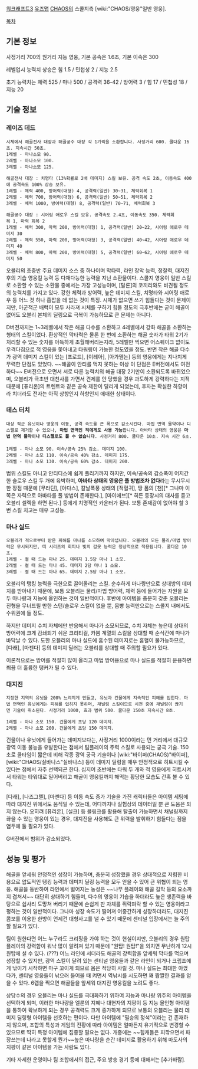 [[워크래프트3]] [[유즈맵]] [[CHAOS]]의 스콜지측 [wiki:"CHAOS/영웅"일반 영웅].

[[목차]]

== 기본 정보 ==

사정거리 700의 원거리 지능 영웅, 기본 공속은 1.6초, 기본 이속은 300

레벨업시 능력치 상승은 힘 1.5 / 민첩성 2 / 지능 2.5

초기 능력치는 체력 525 / 마나 500 / 공격력 36-42 / 방어력 3 / 힘 17 / 민첩성 18 / 지능 20


== 기술 정보 == 

=== 레이즈 데드 ===
 시체에서 해골전사 대장과 해골궁수 대장 각 1기씩을 소환합니다. 사정거리 600. 쿨다운 16초. 지속시간 50초.
 1레벨 - 마나소모 90. 
 2레벨 - 마나소모 100.
 3레벨 - 마나소모 125.

 해골전사 대장 : 치명타 (13%확률로 2배 데미지) 스킬 보유. 공격 속도 2초, 이동속도 400에 공격속도 100% 상승 보유.
 1레벨 - 체력 400, 방어력(대형) 4, 공격력(일반) 30~31, 체력회복 1
 2레벨 - 체력 700, 방어력(대형) 6, 공격력(일반) 50~51, 체력회복 2
 3레벨 - 체력 1000, 방어력(대형) 8, 공격력(일반) 70~71, 체력회복 3

 해골궁수 대장 : 시어링 애로우 스킬 보유. 공격속도 2.4초, 이동속도 350. 체력회복 1, 마력 회복 2
 1레벨 - 체력 300, 마력 200, 방어력(대형) 1, 공격력(일반) 20~22, 시어링 애로우 데미지 30
 2레벨 - 체력 550, 마력 200, 방어력(대형) 3, 공격력(일반) 40~42, 시어링 애로우 데미지 40
 3레벨 - 체력 800, 마력 200, 방어력(대형) 5, 공격력(일반) 60~62, 시어링 애로우 데미지 50

오블리의 초중반 주요 데미지 소스 중 하나이며 막타력, 라인 장악 능력, 정찰력, 대지진 후의 기습 영웅킬 능력 등 다재다능한 능력을 지닌 소환물이다. 스콜지 영웅이 일반 스킬로 소환할 수 있는 소환물 중에서는 가장 고성능이며, [탈론]의 코끼리와도 비견될 정도의 능력치를 가지고 있다. 강한 체력과 방어력, 높은 데미지 스킬, 치명타와 시어링 애로우 등 어느 것 하나 흠잡을 데 없는 것이 특징. 시체가 없으면 쓰기 힘들다는 것이 문제이지만, 아군적군 배럭이 모두 사라져 시체를 구하기 힘들 정도의 극후반에는 굳이 해골이 없어도 오블리 본체의 딜링으로 극복이 가능하므로 큰 문제는 아니다.

D버전까지는 1~3레벨에서 작은 해골 다수를 소환하고 4레벨에서 강화 해골을 소환하는 형태의 스킬이었다. 환상적인 막타력은 물론 한 번에 소환하는 해골 숫자가 타워 2기가 처리할 수 있는 숫자를 아득하게 초월해버리는지라, 5레벨만 찍으면 어스퀘이크 없이도 우격다짐으로 적 영웅을 쫓아내고 타워링이 가능한 정도였을 정도. 반면 작은 해골 다수가 광역 데미지 스킬이 있는 [프로드], [이레아], [아가멤논] 등의 영웅에게는 지나치게 무력한 단점도 있었다. ~~해골이 안티를 먹지 못하는 이상 이 단점은 E버전에서도 여전하다~~ E버전으로 오면서 서로 다른 능력치의 해골 대장 2기만이 소환되도록 바뀌었으며, 오블리가 극초반 대천사를 가면서 견제를 안 당했을 경우 과도하게 강력하다는 지적 때문에 [퓨리온]의 트렌트와 같은 공속 제한이 달리게 되었는데, 후자는 확실한 하향이라 치더라도 전자는 아직 상향인지 하향인지 애매한 상태이다.


=== 데스 터치 ===
 대상 적군 유닛이나 영웅의 이동, 공격 속도를 큰 폭으로 감소시킨다. 마법 면역 물약이나 디스펠로 제거할 수 있으나, '''마법 면역인 적에게도 사용 가능'''합니다. 아바타 상태의 영웅은 '''마법 면역 물약이나 디스펠로도 풀 수 없습니다'''. 사정거리 800. 쿨다운 10초. 지속 시간 6초.
 
 1레벨 - 마나 소모 90. 이속/공속 25% 감소. 데미지 100.
 2레벨 - 마나 소모 110. 이속/공속 40% 감소. 데미지 175.
 3레벨 - 마나 소모 130. 이속/공속 60% 감소. 데미지 200.

범위 스킬도 아니고 안티디스에 쉽게 풀리기까지 하지만, 이속/공속의 감소폭이 어지간한 슬로우 스킬 두 개에 육박하며, '''아바타 상태의 영웅은 풀 방법조차 없다'''라는 무시무시한 장점 때문에 [무라딘], [아다스], 칼날폭풍 상태의 [적혈귀], 땅 폼의 [챈][* 그나마 이쪽은 자력으로 아바타를 풀 방법이 존재한다.], [마이에브][* 히든 등장시의 대사를 듣고 오블리 셀렉을 하면 된다.] 등에게 치명적인 카운터가 된다. 보통 존재감이 없어야 할 3번 스킬 치고는 매우 고성능.

=== 마나 실드 ===
 오블리가 적으로부터 받은 피해를 마나를 소모하여 막아냅니다. 오블리의 모든 물리/마법 방어력은 무시되지만, 띠 시리즈의 회피나 빛의 갑옷 능력은 정상적으로 적용됩니다. 쿨다운 10초.
 1레벨 - 켤 때 드는 마나 25. 데미지 1.5당 마나 1 소모.
 2레벨 - 켤 때 드는 마나 45. 데미지 2당 마나 1 소모.
 3레벨 - 켤 때 드는 마나 65. 데미지 2.5당 마나 1 소모.

오블리의 탱킹 능력을 극한으로 끌어올리는 스킬. 순수하게 마나량만으로 상대방의 데미지를 받아내기 때문에, 보통 오블리는 물리/마법 방어력, 체력 등에 들어가는 자원을 모두 마나량과 지능에 올인하는 것이 일반적이다. 후반에 아이템을 충분히 갖춘 오블리는 진형을 무너뜨릴 만한 스턴/슬로우 스킬이 없을 뿐, 몸빵 능력만으로는 스콜지 내에서도 수위권에 들 정도.

하지만 데미지 수치 자체에만 반응해서 마나가 소모되므로, 수치 자체는 높은데 상대의 방어력에 크게 감쇄되기 쉬운 크리티컬, 카붐 계열의 스킬을 상대할 때 순식간에 마나가 바닥날 수 있다. 도한 오블리의 마나 실드에 흡수된 데미지로는 흡혈이 불가능하므로, [다래], [마젠다] 등의 데미지 딜러는 오블리를 상대할 때 주의할 필요가 있다.

이론적으로는 방어를 적절히 많이 올리고 마법 방어용으로 마나 실드를 적절히 운용하면 쬐끔 더 훌륭한 탱커가 될 수 있다.

=== 대지진 ===
 지정한 지역의 유닛을 200% 느려지게 만들고, 유닛과 건물에게 지속적인 피해를 입힌다. 마법 면역인 유닛에게는 피해를 입히지 못하며, 채널링 스킬이므로 시전 중에 채널링이 끊기면 기술이 취소된다. 사정거리 1000, 효과 범위 500. 쿨다운 150초 지속시간 8초.

 1레벨 - 마나 소모 150. 건물에게 초당 120 데미지. 
 2레벨 - 마나 소모 200. 건물에게 초당 150 데미지.

건물이나 유닛에게 들어가는 데미지보다는, 사정거리 1000이라는 먼 거리에서 대규모 광역 이동 불능을 유발한다는 점에서 팀플레이의 주력 스킬로 사용되는 궁극 기술. 150초로 쿨타임이 짧은데 비해 각종 광역 궁극 기술이나 [wiki:"바이퍼(CHAOS)"바이퍼], [wiki:"CHAOS/실바나스"실바나스] 등이 데미지 딜링을 매우 안정적으로 히트시킬 수 있다는 점에서 자주 선택되곤 한다. 심지어 초반에는 타워 두 개와 적 영웅에게 히트시켜서 타워는 타워대로 밀어버리고 해골이 영웅킬까지 해먹는 황당한 모습도 간혹 볼 수 있다.

[다래], [나즈그렐], [마젠다] 등 이동 속도 증가 기술을 가진 캐릭터들은 아이템 세팅에 따라 대지진 위에서도 움직일 수 있는데, 어디까지나 실험상의 데이터일 뿐 큰 도움은 되지 않는다. 오히려 [퓨리온], [실크] 등 블링크를 활용해 탈출이 가능하면서 채널링까지 끊을 수 있는 영웅이 있는 경우, 대지진을 사용해도 큰 위력을 발휘하기 힘들다는 점을 염두에 둘 필요가 있다.

G버전에서 범위가 감소되었다.

== 성능 및 평가 == 

해골을 앞세워 안정적인 성장이 가능하며, 충분히 성장했을 경우 상대적으로 저렴한 비용으로 압도적인 탱킹 능력과 데미지 딜링 능력을 모두 얻을 수 있어 큰 위협이 되는 영웅. 해골을 동반하여 라인에서 벌어지는 농성은 ~~나무 플레이와 해골 길막 등의 요소까지 겹쳐서~~ 대단히 상대하기 힘들며, 다수의 영웅이 기습을 하더라도 높은 생존력을 바탕으로 쉽사리 도망쳐 버리기 때문에 손쉽게 판 자체를 쥐락펴락 할 수 있는 영웅이라고 평하는 것이 일반적이다. 그나마 성장 속도가 떨어져 어중간하게 성장하더라도, 대지진 콤보를 이용한 한방이 언제건 대형사고를 낼 수 있기 때문에 센티널 입장에서는 늘 주의할 필요가 있다.

팀이 원한다면 어느 누구라도 크리핑을 가야 하는 것이 현실이지만, 오블리의 경우 원탑 플레이의 강력함이 워낙 많이 알려져 있기 때문에 "원탑! 원탑!"을 외치면 무난하게 12시 원탑에 설 수 있다. (???) 어느 라인에 서더라도 해골의 강력함을 앞세워 막타를 먹으며 성장할 수 있지만, 광역 스킬이 달려 있는 센티널 영웅들과 같은 라인이 되거나 크립조에게 낚이기 시작하면 마구 꼬이게 되므로 몸은 적당히 사릴 것. 마나 실드는 최대한 아꼈다가, 센티널 영웅들이 낚으러 들어올 때 켜면서 역낚시를 시도하면 꽤 짭짤한 결과를 얻을 수 있다. 6렙을 찍으면 해골들을 앞세워 대지진 영웅킬을 노려도 좋다.

상당수의 경우 오블리는 마나 실드를 극대화하기 위하여 지능과 마나량 위주의 아이템을 선택하게 되며, 이러한 마나량을 엘룬의 지혜나 대현자의 지팡이 등 지능 올인형 아이템을 통하여 확보하게 되는 경우 공격력도 크게 증가하게 되므로 보통의 오블리는 물리 데미지 딜링형 아이템을 선호하는 편이다. 다만 아이템에 "필승의 정석"이라는 건 존재하지 않으며, 조합의 특성과 게임의 전황에 따라 아이템은 얼마든지 유기적으로 변경할 수 있으므로 딱히 특정 아이템에 집중할 필요는 없다. 개중에는 ~~힘캐들은 피깎으면서 파장쓰는데 나라고 못할게 뭔가~~높은 마나량을 순간 데미지로 활용하기 위해 마도사의 지팡이 같은 아이템을 가는 사람도 있다.

기타 자세한 운영이나 팀 조합에서의 접근, 주요 방송 경기 등에 대해서는 [추가바람].
